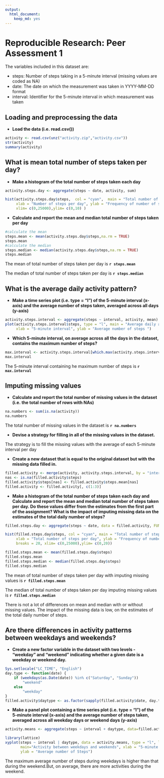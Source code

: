 ---
output:
  html_document:
    keep_md: yes
---
# Reproducible Research: Peer Assessment 1

The variables included in this dataset are:

* steps: Number of steps taking in a 5-minute interval (missing values are coded as NA)
* date: The date on which the measurement was taken in YYYY-MM-DD format
* interval: Identifier for the 5-minute interval in which measurement was taken


## Loading and preprocessing the data


* **Load the data (i.e. read.csv())**

```{r load data}
activity <- read.csv(unz("activity.zip","activity.csv"))
str(activity)
summary(activity)
```
 


## What is mean total number of steps taken per day?

* **Make a histogram of the total number of steps taken each day**

```{r histogram}
activity.steps.day <- aggregate(steps ~ date, activity, sum)

hist(activity.steps.day$steps,  col = "cyan",  main = "Total number of steps taken per day", 
     xlab = "Number of steps per day", ylab = "Frequency of number of steps", breaks = 20, 
     xlim= c(0,25000),ylim= c(0,10) )

```

* **Calculate and report the mean and median total number of steps taken per day**

```{r mean_median}
#calculate the mean
steps.mean <- mean(activity.steps.day$steps,na.rm = TRUE)
steps.mean
#calculate the median
steps.median <- median(activity.steps.day$steps,na.rm = TRUE)
steps.median
```

The mean of total number of steps taken per day is **`r steps.mean`**

The median of total number of steps taken per day is **`r steps.median`**


## What is the average daily activity pattern?

* **Make a time series plot (i.e. type = "l") of the 5-minute interval (x-axis) and the average number of steps taken, averaged across all days (y-axis)**

```{r average}
activity.steps.interval <- aggregate(steps ~ interval, activity, mean)
plot(activity.steps.interval$steps, type = "l", main = "Average daily activity",
     xlab = "5-minute interval", ylab = "Average number of steps ")

```

* **Which 5-minute interval, on average across all the days in the dataset, contains the maximum number of steps?**

```{r}
max.interval <- activity.steps.interval[which.max(activity.steps.interval$steps),]$interval
max.interval
```

The 5-minute interval containing he maximum number of steps is **`r max.interval`**


## Imputing missing values

* **Calculate and report the total number of missing values in the dataset (i.e. the total number of rows with NAs)**

```{r}
na.numbers <- sum(is.na(activity))
na.numbers
```

The total number of missing values in the dataset is **`r na.numbers`**


* **Devise a strategy for filling in all of the missing values in the dataset.**

The strategy is to fill the missing values with the average of each 5-minute interval per day

* **Create a new dataset that is equal to the original dataset but with the missing data filled in.**

```{r}
filled.activity <- merge(activity, activity.steps.interval, by = "interval", suffixes = c("", ".mean"))
nas <- is.na(filled.activity$steps)
filled.activity$steps[nas] <- filled.activity$steps.mean[nas]
filled.activity <- filled.activity[, c(1:3)]
```

* **Make a histogram of the total number of steps taken each day and Calculate and report the mean and median total number of steps taken per day. Do these values differ from the estimates from the first part of the assignment? What is the impact of imputing missing data on the estimates of the total daily number of steps?**

```{r}
filled.steps.day <- aggregate(steps ~ date, data = filled.activity, FUN = sum)

hist(filled.steps.day$steps, col = "cyan", main = "Total number of steps taken per day", 
     xlab = "Total number of steps per day", ylab = "Frequency of number of steps", 
     breaks = 20, xlim= c(0,25000),ylim= c(0,20))
```

```{r}
filled.steps.mean <- mean(filled.steps.day$steps)
filled.steps.mean
filled.steps.median <- median(filled.steps.day$steps)
filled.steps.median
```

The mean of total number of steps taken per day with imputing missing values is **`r filled.steps.mean`**

The median of total number of steps taken per day imputing missing values is **`r filled.steps.median`**


There is not a lot of differences on mean and median with or without missing values.
The impact of the missing data is low, on the estimates of the total daily number of steps.


## Are there differences in activity patterns between weekdays and weekends?

* **Create a new factor variable in the dataset with two levels - "weekday" and "weekend" indicating whether a given date is a weekday or weekend day.**

```{r}
Sys.setlocale("LC_TIME", "English")
day.type <- function(date) {
    if (weekdays(as.Date(date)) %in% c("Saturday", "Sunday")) 
        "weekend"
    else 
        "weekday"
}
filled.activity$daytype <- as.factor(sapply(filled.activity$date, day.type))
```


* **Make a panel plot containing a time series plot (i.e. type = "l") of the 5-minute interval (x-axis) and the average number of steps taken, averaged across all weekday days or weekend days (y-axis)**

```{r}
activity.means <- aggregate(steps ~ interval + daytype, data=filled.activity, mean)

library(lattice)
xyplot(steps ~ interval | daytype, data = activity.means, type = "l", layout = c(1, 2), 
       main="Activity between weekdays and weekends", xlab = "5-minute interval" , 
       ylab = "Average number of Steps")

```


The maximum average number of steps during weekdays is higher than that during the weekend.But, on average, there are more activities during the weekend. 

